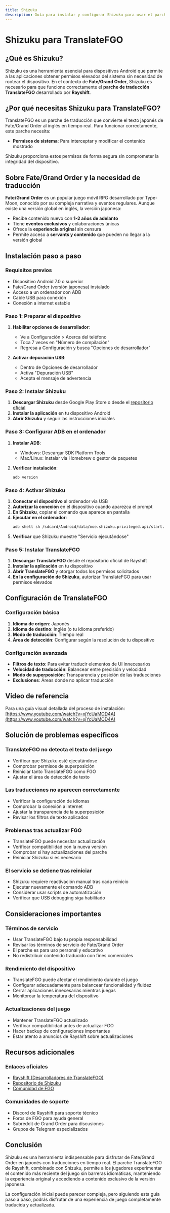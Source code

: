 ```yaml
---
title: Shizuku
description: Guía para instalar y configurar Shizuku para usar el parche de traducción TranslateFGO de Rayshift en Fate/Grand Order
---
```


# Shizuku para TranslateFGO

## ¿Qué es Shizuku?

Shizuku es una herramienta esencial para dispositivos Android que permite a las aplicaciones obtener permisos elevados del sistema sin necesidad de rootear el dispositivo. En el contexto de **Fate/Grand Order**, Shizuku es necesario para que funcione correctamente el **parche de traducción TranslateFGO** desarrollado por **Rayshift**.

## ¿Por qué necesitas Shizuku para TranslateFGO?

TranslateFGO es un parche de traducción que convierte el texto japonés de Fate/Grand Order al inglés en tiempo real. Para funcionar correctamente, este parche necesita:

- **Permisos de sistema**: Para interceptar y modificar el contenido mostrado

Shizuku proporciona estos permisos de forma segura sin comprometer la integridad del dispositivo.

## Sobre Fate/Grand Order y la necesidad de traducción

**Fate/Grand Order** es un popular juego móvil RPG desarrollado por Type-Moon, conocido por su compleja narrativa y eventos regulares. Aunque existe una versión global en inglés, la versión japonesa:

- Recibe contenido nuevo con **1-2 años de adelanto**
- Tiene **eventos exclusivos** y colaboraciones únicas
- Ofrece la **experiencia original** sin censura
- Permite acceso a **servants y contenido** que pueden no llegar a la versión global

## Instalación paso a paso

### Requisitos previos

- Dispositivo Android 7.0 o superior
- Fate/Grand Order (versión japonesa) instalado
- Acceso a un ordenador con ADB
- Cable USB para conexión
- Conexión a internet estable

### Paso 1: Preparar el dispositivo

1. **Habilitar opciones de desarrollador**:
   - Ve a Configuración > Acerca del teléfono
   - Toca 7 veces en "Número de compilación"
   - Regresa a Configuración y busca "Opciones de desarrollador"

2. **Activar depuración USB**:
   - Dentro de Opciones de desarrollador
   - Activa "Depuración USB"
   - Acepta el mensaje de advertencia

### Paso 2: Instalar Shizuku

1. **Descargar Shizuku** desde Google Play Store o desde el [repositorio oficial](https://github.com/RikkaApps/Shizuku)
2. **Instalar la aplicación** en tu dispositivo Android
3. **Abrir Shizuku** y seguir las instrucciones iniciales

### Paso 3: Configurar ADB en el ordenador

1. **Instalar ADB**:
   - Windows: Descargar SDK Platform Tools
   - Mac/Linux: Instalar via Homebrew o gestor de paquetes
   
2. **Verificar instalación**:
   ```bash
   adb version
   ```

### Paso 4: Activar Shizuku

1. **Conectar el dispositivo** al ordenador via USB
2. **Autorizar la conexión** en el dispositivo cuando aparezca el prompt
3. **En Shizuku**, copiar el comando que aparece en pantalla
4. **Ejecutar en el ordenador**:
   ```bash
   adb shell sh /sdcard/Android/data/moe.shizuku.privileged.api/start.sh
   ```
5. **Verificar** que Shizuku muestre "Servicio ejecutándose"

### Paso 5: Instalar TranslateFGO

1. **Descargar TranslateFGO** desde el repositorio oficial de Rayshift
2. **Instalar la aplicación** en tu dispositivo
3. **Abrir TranslateFGO** y otorgar todos los permisos solicitados
4. **En la configuración de Shizuku**, autorizar TranslateFGO para usar permisos elevados

## Configuración de TranslateFGO

### Configuración básica

1. **Idioma de origen**: Japonés
2. **Idioma de destino**: Inglés (o tu idioma preferido)
3. **Modo de traducción**: Tiempo real
4. **Área de detección**: Configurar según la resolución de tu dispositivo

### Configuración avanzada

- **Filtros de texto**: Para evitar traducir elementos de UI innecesarios
- **Velocidad de traducción**: Balancear entre precisión y velocidad
- **Modo de superposición**: Transparencia y posición de las traducciones
- **Exclusiones**: Áreas donde no aplicar traducción

## Video de referencia

Para una guía visual detallada del proceso de instalación:
[https://www.youtube.com/watch?v=xjYcUaMOD4A](https://www.youtube.com/watch?v=xjYcUaMOD4A)

## Solución de problemas específicos

### TranslateFGO no detecta el texto del juego

- Verificar que Shizuku esté ejecutándose
- Comprobar permisos de superposición
- Reiniciar tanto TranslateFGO como FGO
- Ajustar el área de detección de texto

### Las traducciones no aparecen correctamente

- Verificar la configuración de idiomas
- Comprobar la conexión a internet
- Ajustar la transparencia de la superposición
- Revisar los filtros de texto aplicados

### Problemas tras actualizar FGO

- TranslateFGO puede necesitar actualización
- Verificar compatibilidad con la nueva versión
- Comprobar si hay actualizaciones del parche
- Reiniciar Shizuku si es necesario

### El servicio se detiene tras reiniciar

- Shizuku requiere reactivación manual tras cada reinicio
- Ejecutar nuevamente el comando ADB
- Considerar usar scripts de automatización
- Verificar que USB debugging siga habilitado

## Consideraciones importantes

### Términos de servicio

- Usar TranslateFGO bajo tu propia responsabilidad
- Revisar los términos de servicio de Fate/Grand Order
- El parche es para uso personal y educativo
- No redistribuir contenido traducido con fines comerciales

### Rendimiento del dispositivo

- TranslateFGO puede afectar el rendimiento durante el juego
- Configurar adecuadamente para balancear funcionalidad y fluidez
- Cerrar aplicaciones innecesarias mientras juegas
- Monitorear la temperatura del dispositivo

### Actualizaciones del juego

- Mantener TranslateFGO actualizado
- Verificar compatibilidad antes de actualizar FGO
- Hacer backup de configuraciones importantes
- Estar atento a anuncios de Rayshift sobre actualizaciones

## Recursos adicionales

### Enlaces oficiales

- [Rayshift (Desarrolladores de TranslateFGO)](https://rayshift.io/)
- [Repositorio de Shizuku](https://github.com/RikkaApps/Shizuku)
- [Comunidad de FGO](https://www.reddit.com/r/grandorder/)

### Comunidades de soporte

- Discord de Rayshift para soporte técnico
- Foros de FGO para ayuda general
- Subreddit de Grand Order para discusiones
- Grupos de Telegram especializados

## Conclusión

Shizuku es una herramienta indispensable para disfrutar de Fate/Grand Order en japonés con traducciones en tiempo real. El parche TranslateFGO de Rayshift, combinado con Shizuku, permite a los jugadores experimentar el contenido más reciente del juego sin barreras idiomáticas, manteniendo la experiencia original y accediendo a contenido exclusivo de la versión japonesa.

La configuración inicial puede parecer compleja, pero siguiendo esta guía paso a paso, podrás disfrutar de una experiencia de juego completamente traducida y actualizada.